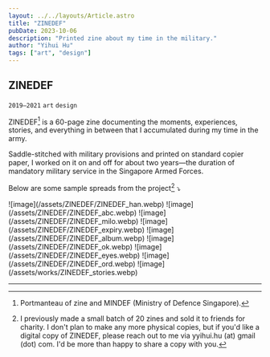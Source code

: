 ```yaml
---
layout: ../../layouts/Article.astro
title: "ZINEDEF"
pubDate: 2023-10-06
description: "Printed zine about my time in the military."
author: "Yihui Hu"
tags: ["art", "design"]
---
```


## ZINEDEF

`2019–2021`
`art`
`design`

ZINEDEF[^1] is a 60-page zine documenting the moments, experiences, stories, and everything in between that I accumulated during my time in the army. 

Saddle-stitched with military provisions and printed on standard copier paper, I worked on it on and off for about two years—the duration of mandatory military service in the Singapore Armed Forces.  

Below are some sample spreads from the project[^2] ⤵︎

<div className="image-container">
  ![image](/assets/ZINEDEF/ZINEDEF_han.webp)
  ![image](/assets/ZINEDEF/ZINEDEF_abc.webp)
  ![image](/assets/ZINEDEF/ZINEDEF_milo.webp)
  ![image](/assets/ZINEDEF/ZINEDEF_expiry.webp)
  ![image](/assets/ZINEDEF/ZINEDEF_album.webp)
  ![image](/assets/ZINEDEF/ZINEDEF_ok.webp)
  ![image](/assets/ZINEDEF/ZINEDEF_eyes.webp)
  ![image](/assets/ZINEDEF/ZINEDEF_ord.webp)
  ![image](/assets/works/ZINEDEF_stories.webp)
</div>

---

[^1]: Portmanteau of zine and MINDEF (Ministry of Defence Singapore).
[^2]: I previously made a small batch of 20 zines and sold it to friends for charity. I don't plan to make any more physical copies, but if you'd like a digital copy of ZINEDEF, please reach out to me via yyihui.hu (at) gmail (dot) com. I'd be more than happy to share a copy with you.
